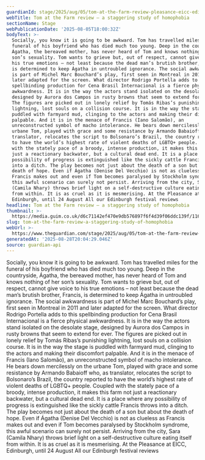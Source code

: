 ```yaml
---
guardianId: stage/2025/aug/05/tom-at-the-farm-review-pleasance-eicc-edinburgh
webTitle: Tom at the Farm review – a staggering study of homophobia
sectionName: Stage
webPublicationDate: '2025-08-05T18:00:32Z'
bodyText: >-
  Socially, you know it is going to be awkward. Tom has travelled miles for the
  funeral of his boyfriend who has died much too young. Deep in the countryside,
  Ágatha, the bereaved mother, has never heard of Tom and knows nothing of her
  son’s sexuality. Tom wants to grieve but, out of respect, cannot give voice to
  his true emotions – not least because the dead man’s brutish brother, Francis,
  is determined to keep Ágatha in untroubled ignorance. The social awkwardness
  is part of Michel Marc Bouchard’s play, first seen in Montreal in 2011 and
  later adapted for the screen. What director Rodrigo Portella adds to this
  spellbinding production for Cena Brasil Internacional is a fierce physical
  awkwardness. It is in the way the actors stand isolated on the desolate stage,
  designed by Aurora dos Campos in rusty browns that seem to extend for ever.
  The figures are picked out in lonely relief by Tomás Ribas’s punishing
  lightning, lost souls on a collision course. It is in the way the stage is
  puddled with farmyard mud, clinging to the actors and making their discomfort
  palpable. And it is in the menace of Francis (Iano Salomão), an
  unreconstructed symbol of macho intolerance. He bears down mercilessly on the
  urbane Tom, played with grace and some resistance by Armando Babaioff who, as
  translator, relocates the script to Bolsonaro’s Brazil, the country reported
  to have the world’s highest rate of violent deaths of LGBTQ+ people. Coupled
  with the stately pace of a broody, intense production, it makes this farm not
  just a reactionary backwater, but a cultural dead end. It is a place where any
  possibility of progress is extinguished like the sickly cattle Francis throws
  into a ditch. The play becomes not just about the death of a son but about the
  death of hope. Even if Ágatha (Denise Del Vecchio) is not as clueless as
  Francis makes out and even if Tom becomes paralysed by Stockholm syndrome,
  this awful scenario can surely not persist. Arriving from the city, Sara
  (Camila Nhary) throws brief light on a self-destructive culture eating itself
  from within. It is as cruel as it is mesmerising. At the Pleasance at EICC,
  Edinburgh, until 24 August All our Edinburgh festival reviews
headline: Tom at the Farm review – a staggering study of homophobia
thumbnail: >-
  https://media.guim.co.uk/d6c71142ef470e9db576897f6f4d39f06ddc139f/1167_162_4373_3502/500.jpg
slug: tom-at-the-farm-review-a-staggering-study-of-homophobia
webUrl: >-
  https://www.theguardian.com/stage/2025/aug/05/tom-at-the-farm-review-pleasance-eicc-edinburgh
generatedAt: '2025-08-28T20:04:29.046Z'
source: guardian-api
---
```

Socially, you know it is going to be awkward. Tom has travelled miles for the funeral of his boyfriend who has died much too young. Deep in the countryside, Ágatha, the bereaved mother, has never heard of Tom and knows nothing of her son’s sexuality. Tom wants to grieve but, out of respect, cannot give voice to his true emotions – not least because the dead man’s brutish brother, Francis, is determined to keep Ágatha in untroubled ignorance. The social awkwardness is part of Michel Marc Bouchard’s play, first seen in Montreal in 2011 and later adapted for the screen. What director Rodrigo Portella adds to this spellbinding production for Cena Brasil Internacional is a fierce physical awkwardness. It is in the way the actors stand isolated on the desolate stage, designed by Aurora dos Campos in rusty browns that seem to extend for ever. The figures are picked out in lonely relief by Tomás Ribas’s punishing lightning, lost souls on a collision course. It is in the way the stage is puddled with farmyard mud, clinging to the actors and making their discomfort palpable. And it is in the menace of Francis (Iano Salomão), an unreconstructed symbol of macho intolerance. He bears down mercilessly on the urbane Tom, played with grace and some resistance by Armando Babaioff who, as translator, relocates the script to Bolsonaro’s Brazil, the country reported to have the world’s highest rate of violent deaths of LGBTQ+ people. Coupled with the stately pace of a broody, intense production, it makes this farm not just a reactionary backwater, but a cultural dead end. It is a place where any possibility of progress is extinguished like the sickly cattle Francis throws into a ditch. The play becomes not just about the death of a son but about the death of hope. Even if Ágatha (Denise Del Vecchio) is not as clueless as Francis makes out and even if Tom becomes paralysed by Stockholm syndrome, this awful scenario can surely not persist. Arriving from the city, Sara (Camila Nhary) throws brief light on a self-destructive culture eating itself from within. It is as cruel as it is mesmerising. At the Pleasance at EICC, Edinburgh, until 24 August All our Edinburgh festival reviews
